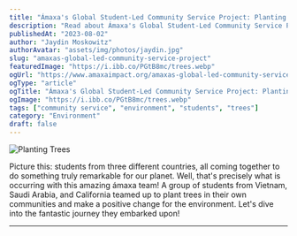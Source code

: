 ```yaml
---
title: "Ámaxa's Global Student-Led Community Service Project: Planting Trees for a Greener Future"
description: "Read about Ámaxa's Global Student-Led Community Service Project: Planting Trees for a Greener Future. Students from Vietnam, Saudi Arabia, and California collaborate to make a positive change for the environment."
publishedAt: "2023-08-02"
author: "Jaydin Moskowitz"
authorAvatar: "assets/img/photos/jaydin.jpg"
slug: "amaxas-global-led-community-service-project"
featuredImage: "https://i.ibb.co/PGtB8mc/trees.webp"
ogUrl: "https://www.amaxaimpact.org/amaxas-global-led-community-service-project.html"
ogType: "article"
ogTitle: "Ámaxa's Global Student-Led Community Service Project: Planting Trees for a Greener Future"
ogImage: "https://i.ibb.co/PGtB8mc/trees.webp"
tags: ["community service", "environment", "students", "trees"]
category: "Environment"
draft: false
---
```



![Planting Trees](https://i.ibb.co/PGtB8mc/trees.webp)

Picture this: students from three different countries, all coming together to do something truly remarkable for our planet. Well, that's precisely what is occurring with this amazing ámaxa team! A group of students from Vietnam, Saudi Arabia, and California teamed up to plant trees in their own communities and make a positive change for the environment. Let's dive into the fantastic journey they embarked upon!

---

<AuthorCard name="Jaydin Moskowitz" avatar="assets/img/photos/jaydin.jpg" date="2023-08-02" /> 